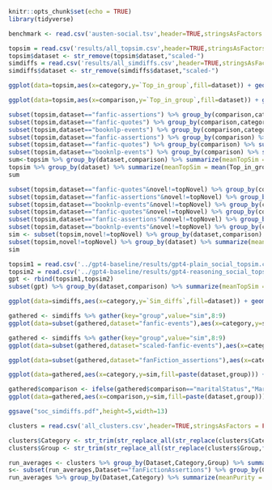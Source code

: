 
```r
knitr::opts_chunk$set(echo = TRUE)
library(tidyverse)
```

```r
benchmark <- read.csv('austen-social.tsv',header=TRUE,stringsAsFactors = FALSE,sep="\t")
```

```r
topsim = read.csv('results/all_topsim.csv',header=TRUE,stringsAsFactors = FALSE)
topsim$dataset <- str_remove(topsim$dataset,"scaled-")
simdiffs = read.csv('results/all_simdiffs.csv',header=TRUE,stringsAsFactors = FALSE)
simdiffs$dataset <- str_remove(simdiffs$dataset,"scaled-")
```

```r
ggplot(data=topsim,aes(x=category,y=`Top_in_group`,fill=dataset)) + geom_bar(position="dodge2", stat = "summary") + ylab("Most Similiar Character In Same Role Category (%)") + xlab("Role Category") + facet_wrap(~comparison,scales = "free_x")
```

```r
ggplot(data=topsim,aes(x=comparison,y=`Top_in_group`,fill=dataset)) + geom_bar(position="dodge2", stat = "summary") + ylab("Most Similiar Character In Same Role Category (%)") + xlab("Novel")+ facet_wrap(~novel,scales = "free_x")
```

```r
subset(topsim,dataset=="fanfic-assertions") %>% group_by(comparison,category) %>% summarize(meanTopSim = mean(Top_in_group))
subset(topsim,dataset=="fanfic-quotes") %>% group_by(comparison,category) %>% summarize(meanTopSim = mean(Top_in_group))
subset(topsim,dataset=="booknlp-events") %>% group_by(comparison,category) %>% summarize(meanTopSim = mean(Top_in_group))
subset(topsim,dataset=="fanfic-assertions") %>% group_by(comparison) %>% summarize(meanTopSim = mean(Top_in_group))
subset(topsim,dataset=="fanfic-quotes") %>% group_by(comparison) %>% summarize(meanTopSim = mean(Top_in_group))
subset(topsim,dataset=="booknlp-events") %>% group_by(comparison) %>% summarize(meanTopSim = mean(Top_in_group))
sum<-topsim %>% group_by(dataset,comparison) %>% summarize(meanTopSim = mean(Top_in_group))
topsim %>% group_by(dataset) %>% summarize(meanTopSim = mean(Top_in_group))
sum
```

```r
subset(topsim,dataset=="fanfic-quotes"&novel!=topNovel) %>% group_by(comparison,category) %>% summarize(meanTopSim = mean(Top_in_group))
subset(topsim,dataset=="fanfic-assertions"&novel!=topNovel) %>% group_by(comparison,category) %>% summarize(meanTopSim = mean(Top_in_group))
subset(topsim,dataset=="booknlp-events"&novel!=topNovel) %>% group_by(comparison,category) %>% summarize(meanTopSim = mean(Top_in_group))
subset(topsim,dataset=="fanfic-quotes"&novel!=topNovel) %>% group_by(comparison) %>% summarize(meanTopSim = mean(Top_in_group))
subset(topsim,dataset=="fanfic-assertions"&novel!=topNovel) %>% group_by(comparison) %>% summarize(meanTopSim = mean(Top_in_group))
subset(topsim,dataset=="booknlp-events"&novel!=topNovel) %>% group_by(comparison) %>% summarize(meanTopSim = mean(Top_in_group))
sim <- subset(topsim,novel!=topNovel) %>% group_by(dataset,comparison) %>% summarize(meanTopSim = mean(Top_in_group))
subset(topsim,novel!=topNovel) %>% group_by(dataset) %>% summarize(meanTopSim = mean(Top_in_group))
sim
```

```r
topsim1 = read.csv('../gpt4-baseline/results/gpt4-plain_social_topsim.csv',header=TRUE,stringsAsFactors = FALSE)
topsim2 = read.csv('../gpt4-baseline/results/gpt4-reasoning_social_topsim.csv',header=TRUE,stringsAsFactors = FALSE)
gpt <- rbind(topsim1,topsim2)
subset(gpt) %>% group_by(dataset,comparison) %>% summarize(meanTopSim = mean(Top_in_group))
```

```r
ggplot(data=simdiffs,aes(x=category,y=`Sim_diffs`,fill=dataset)) + geom_bar(position="dodge2", stat = "summary") + ylab("Difference Between In-group and Out-group Similarity") + xlab("Role Category") + facet_wrap(~comparison,scales = "free_x")
```

```r
gathered <- simdiffs %>% gather(key="group",value="sim",8:9)
ggplot(data=subset(gathered,dataset="fanfic-events"),aes(x=category,y=sim,fill=group)) + geom_bar(position="dodge2", stat = "summary") + ylab("Difference Between In-group and Out-group Event Similarity") + xlab("Role Category") + facet_wrap(~comparison,scales = "free_x") +scale_fill_discrete(labels =c("Same Role","Other"))
```

```r
gathered <- simdiffs %>% gather(key="group",value="sim",8:9)
ggplot(data=subset(gathered,dataset="scaled-fanfic-events"),aes(x=category,y=sim,fill=group)) + geom_bar(position="dodge2", stat = "summary") + ylab("Difference Between In-group and Out-group Event Similarity") + xlab("Role Category") + facet_wrap(~comparison,scales = "free_x") +scale_fill_discrete(labels =c("Same Role","Other"))
```

```r
ggplot(data=subset(gathered,dataset="fanFiction_assertions"),aes(x=category,y=sim,fill=group)) + geom_bar(position="dodge2", stat = "summary") + ylab("Difference Between In-group and Out-group Assertion Similarity") + xlab("Role Category") + facet_wrap(~comparison,scales = "free_x") +scale_fill_discrete(labels =c("Same Role","Other"))
```

```r
ggplot(data=gathered,aes(x=category,y=sim,fill=paste(dataset,group))) + geom_bar(position="dodge2", stat = "summary") + ylab("Difference Between In-group and Out-group Assertion Similarity") + xlab("Role Category") + facet_wrap(~comparison,scales = "free_x") + scale_fill_manual(name = "Dataset", values=c("#90EE90","#3CB371","#56B4E9","#0072B2","#d7cafb","#483D8B","#f768a1","#980043","#ffee48","#FFB000"),labels=c('BNLP-Events - In', "BNLP-Events - Out",'BNLP-Modifiers - In', "BNLP-Modifiers - Out",'BNLP-Quotes - In', "BNLP-Quotes - Out",'FFNLP-Assertions - In', "FFNLP-Assertions - Out",'FFNLP-Quotes - In', "FFNLP-Quotes - Out"))
```

```r
gathered$comparison <- ifelse(gathered$comparison=="maritalStatus","Marital Status",gathered$comparison)
ggplot(data=gathered,aes(x=comparison,y=sim,fill=paste(dataset,group))) + geom_bar(position="dodge2", stat = "summary") + ylab("Mean In-group and Out-group Similarities") + scale_fill_manual(name = "Dataset", values=c("#90EE90","#3CB371","#56B4E9","#0072B2","#d7cafb","#483D8B","#f768a1","#980043","#ffee48","#FFB000"),labels=c('BNLP-Events - In', "BNLP-Events - Out",'BNLP-Modifiers - In', "BNLP-Modifiers - Out",'BNLP-Quotes - In', "BNLP-Quotes - Out",'FFNLP-Assertions - In', "FFNLP-Assertions - Out",'FFNLP-Quotes - In', "FFNLP-Quotes - Out")) + theme(text=element_text(size=14),axis.text.x = element_text(size=14, face="bold", color = "black"),legend.position="bottom") + scale_x_discrete(name ="Role Category", labels=str_to_title)

ggsave("soc_simdiffs.pdf",height=5,width=13)
```

```r
clusters = read.csv('all_clusters.csv',header=TRUE,stringsAsFactors = FALSE)
```

```r
clusters$Category <- str_trim(str_replace_all(str_replace(clusters$Category,fixed('('),''),fixed("'"),''))
clusters$Group <- str_trim(str_replace_all(str_replace(clusters$Group,fixed(')'),''),fixed("'"),''))
```

```r
run_averages <- clusters %>% group_by(Dataset,Category,Group) %>% summarize(runMean = mean(Purity))
s<- subset(run_averages,Dataset=="fanFictionAssertions") %>% group_by(Category)
run_averages %>% group_by(Dataset,Category) %>% summarize(meanPurity = mean(runMean))
```